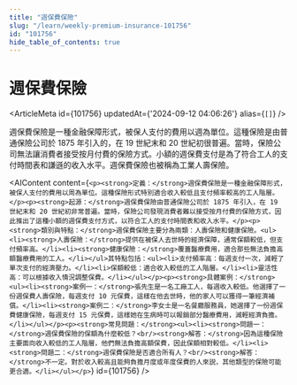 ```yaml
---
title: "週保費保險"
slug: "/learn/weekly-premium-insurance-101756"
id: "101756"
hide_table_of_contents: true
---
```



# 週保費保險

<ArticleMeta id={101756} updatedAt={'2024-09-12 04:06:26'} alias={`[]`} />
<div className='border-solid border-b border-t-0 my-4 border-[var(--ifm-color-gray-300)]' />

週保費保險是一種金融保障形式，被保人支付的費用以週為單位。這種保險是由普通保險公司於 1875 年引入的，在 19 世紀末和 20 世紀初很普遍。當時，保險公司無法讓消費者接受按月付費的保險方式。小額的週保費支付是為了符合工人的支付時間表和謙遜的收入水平。週保費保險也被稱為工業人壽保險。

<AIContent content={`<p><strong>定義：</strong>週保費保險是一種金融保障形式，被保人支付的費用以周為單位。這種保險形式特別適合收入較低且支付頻率較高的工人階層。</p><p><strong>起源：</strong>週保費保險由普通保險公司於 1875 年引入，在 19 世紀末和 20 世紀初非常普遍。當時，保險公司發現消費者難以接受按月付費的保險方式，因此推出了這種小額的週保費支付方式，以符合工人的支付時間表和收入水平。</p><p><strong>類別與特點：</strong>週保費保險主要分為兩類：人壽保險和健康保險。<ul><li><strong>人壽保險：</strong>提供在被保人去世時的經濟保障，通常保額較低，但支付頻率高。</li><li><strong>健康保險：</strong>覆蓋醫療費用，適合那些無法負擔高額醫療費用的工人。</li></ul>其特點包括：<ul><li>支付頻率高：每週支付一次，減輕了單次支付的經濟壓力。</li><li>保額較低：適合收入較低的工人階層。</li><li>靈活性高：可以根據收入情況調整保費。</li></ul></p><p><strong>具體案例：</strong><ul><li><strong>案例一：</strong>張先生是一名工廠工人，每週收入較低。他選擇了一份週保費人壽保險，每週支付 10 元保費，這樣在他去世時，他的家人可以獲得一筆經濟補償。</li><li><strong>案例二：</strong>李女士是一名餐廳服務員，她選擇了一份週保費健康保險，每週支付 15 元保費，這樣她在生病時可以報銷部分醫療費用，減輕經濟負擔。</li></ul></p><p><strong>常見問題：</strong><ul><li><strong>問題一：</strong>週保費保險的保額為什麼較低？<br/><strong>解答：</strong>因為這種保險主要面向收入較低的工人階層，他們無法負擔高額保費，因此保額相對較低。</li><li><strong>問題二：</strong>週保費保險是否適合所有人？<br/><strong>解答：</strong>不一定。對於收入較高且能夠負擔月度或年度保費的人來説，其他類型的保險可能更合適。</li></ul></p>`} id={101756} />
